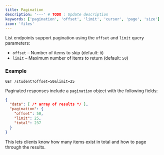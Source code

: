 ```yaml
---
title: Pagination
description: '---' # TODO : Update description
keywords: ['pagination', 'offset', 'limit', 'cursor', 'page', 'size']
icon: 'files'
---
```


List endpoints support pagination using the `offset` and `limit` query parameters:

- `offset` – Number of items to skip (default: `0`)
- `limit` – Maximum number of items to return (default: `50`)

### Example

```
GET /student?offset=50&limit=25
```

Paginated responses include a `pagination` object with the following fields:

```json
{
  "data": [ /* array of results */ ],
  "pagination": {
    "offset": 50,
    "limit": 25,
    "total": 237
  }
}
```

This lets clients know how many items exist in total and how to page through the results.
